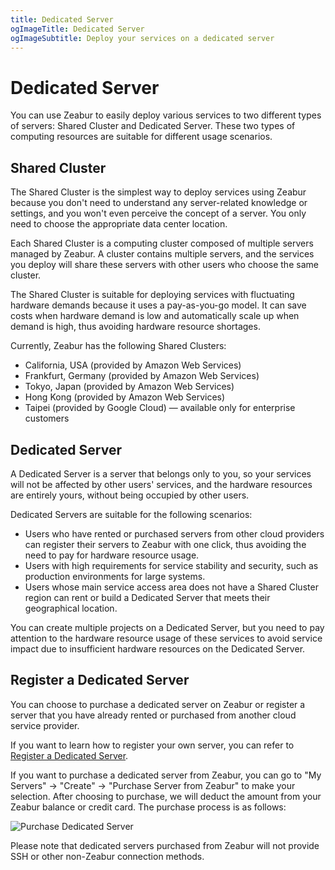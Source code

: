 ```yaml
---
title: Dedicated Server
ogImageTitle: Dedicated Server
ogImageSubtitle: Deploy your services on a dedicated server
---
```


# Dedicated Server

You can use Zeabur to easily deploy various services to two different types of servers: Shared Cluster and Dedicated Server. These two types of computing resources are suitable for different usage scenarios.

## Shared Cluster

The Shared Cluster is the simplest way to deploy services using Zeabur because you don't need to understand any server-related knowledge or settings, and you won't even perceive the concept of a server. You only need to choose the appropriate data center location.

Each Shared Cluster is a computing cluster composed of multiple servers managed by Zeabur. A cluster contains multiple servers, and the services you deploy will share these servers with other users who choose the same cluster.

The Shared Cluster is suitable for deploying services with fluctuating hardware demands because it uses a pay-as-you-go model. It can save costs when hardware demand is low and automatically scale up when demand is high, thus avoiding hardware resource shortages.

Currently, Zeabur has the following Shared Clusters:

- California, USA (provided by Amazon Web Services)
- Frankfurt, Germany (provided by Amazon Web Services)
- Tokyo, Japan (provided by Amazon Web Services)
- Hong Kong (provided by Amazon Web Services)
- Taipei (provided by Google Cloud) — available only for enterprise customers

## Dedicated Server

A Dedicated Server is a server that belongs only to you, so your services will not be affected by other users' services, and the hardware resources are entirely yours, without being occupied by other users.

Dedicated Servers are suitable for the following scenarios:

- Users who have rented or purchased servers from other cloud providers can register their servers to Zeabur with one click, thus avoiding the need to pay for hardware resource usage.
- Users with high requirements for service stability and security, such as production environments for large systems.
- Users whose main service access area does not have a Shared Cluster region can rent or build a Dedicated Server that meets their geographical location.

You can create multiple projects on a Dedicated Server, but you need to pay attention to the hardware resource usage of these services to avoid service impact due to insufficient hardware resources on the Dedicated Server.

## Register a Dedicated Server

You can choose to purchase a dedicated server on Zeabur or register a server that you have already rented or purchased from another cloud service provider.

If you want to learn how to register your own server, you can refer to [Register a Dedicated Server](/dedicated-server/register).

If you want to purchase a dedicated server from Zeabur, you can go to "My Servers" → "Create" → "Purchase Server from Zeabur" to make your selection. After choosing to purchase, we will deduct the amount from your Zeabur balance or credit card. The purchase process is as follows:

![Purchase Dedicated Server](/dedicated-server/purchase-machine-from-zeabur.webp)

Please note that dedicated servers purchased from Zeabur will not provide SSH or other non-Zeabur connection methods.

